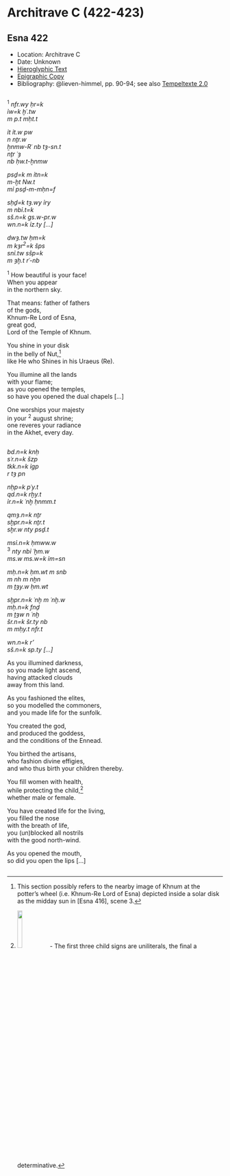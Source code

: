 # Architrave C (422-423) {-}

## Esna 422 {-}

<style>  
  
  .col2 {  
    columns: 2 320px;         /* number of columns and width in pixels*/  
    -webkit-columns: 2 320px; /* chrome, safari */  
    -moz-columns: 2 320px;    /* firefox */  
    -webkit-column-break-inside: avoid;  
    -page-break-inside: avoid;  
    -break-inside: avoid;  
  }  
  
</style>  

- Location: Architrave C
- Date: Unknown
- [Hieroglyphic Text](https://www.ifao.egnet.net/uploads/publications/enligne/Temples-Esna004.pdf#page=69){target="_blank"}  
- [Epigraphic Copy](https://www.ifao.egnet.net/uploads/publications/enligne/Temples-Esna004.pdf#page=164){target="_blank"}  
- Bibliography: @lieven-himmel, pp. 90-94; see also [Tempeltexte 2.0](http://www.tempeltexte.uni-tuebingen.de/portal/#/text-detail/2736){target="_blank"}  

<div class="col2">

^1^ *nfr.wy ḥr=k*  
*ỉw=k ḫʿ.tw*  
*m p.t mḥt.t*  
   
*ỉt ỉt.w pw *  
*n nṯr.w*  
*ẖnmw-Rʿ nb tȝ-sn.t*  
*nṯr ʿȝ*  
*nb ḥw.t-ẖnmw*  
  
*psḏ=k m ỉtn=k*  
*m-ḫt Nw.t*  
*mỉ psḏ-m-mḥn=f*  
   
*sḥḏ=k tȝ.wy ỉry*  
*m nbỉ.t=k*  
*sš.n=k gs.w-pr.w*  
*wn.n=k ỉz.ty [...]*  
   
*dwȝ.tw ḥm=k *  
*m kȝr^2^=k šps *  
*snỉ.tw sšp=k*  
*m ȝḫ.t rʿ-nb*    
  
^1^ How beautiful is your face!      
When you appear  
in the northern sky.  
   
That means: father of fathers    
of the gods,  
Khnum-Re Lord of Esna,  
great god,  
Lord of the Temple of Khnum.  
  
You shine in your disk  
in the belly of Nut,[^fn-422-1]  
like He who Shines in his Uraeus (Re).  
  
You illumine all the lands  
with your flame;  
as you opened the temples,  
so have you opened the dual chapels [...]  
  
One worships your majesty  
in your ^2^ august shrine;    
one reveres your radiance    
in the Akhet, every day.  

</div>

[^fn-422-1]: This section possibly refers to the nearby image of Khnum at the potter's wheel (i.e. Khnum-Re Lord of Esna) depicted inside a solar disk as the midday sun in [Esna 416], scene 3.  

<div class="col2">

*bd.n=k knḥ*  
*sʿr.n=k šzp*  
*tkk.n=k ỉgp*   
*r tȝ pn*  
   
*nḥp=k pʿy.t*  
*qd.n=k rḫy.t*  
*ỉr.n=k ʿnḫ ḥnmm.t*  
   
*qmȝ.n=k nṯr*  
*sḫpr.n=k nṯr.t*  
*sḫr.w nty psḏ.t*  
   
*msỉ.n=k ḥmww.w*  
^3^ *nty nbỉ ʿḫm.w*  
*ms.w ms.w=k ỉm=sn*  
   
*mḥ.n=k ḥm.wt m snb*  
*m nh m nḫn*  
*m ṯȝy.w ḥm.wt*  
   
*sḫpr.n=k ʿnḫ m ʿnḫ.w*  
*mḥ.n=k fnḏ *  
*m ṯȝw n ʿnḫ*  
*šr.n=k šr.ty nb*  
*m mḥy.t nfr.t*  
   
*wn.n=k r'*  
*sš.n=k sp.ty [...]*  
   
As you illumined darkness,  
so you made light ascend,  
having attacked clouds   
away from this land.  
  
As you fashioned the elites,  
so you modelled the commoners,  
and you made life for the sunfolk.  
  
You created the god,  
and produced the goddess,  
and the conditions of the Ennead.  
  
You birthed the artisans,  
who fashion divine effigies,  
and who thus birth your children thereby.  
  
You fill women with health,  
while protecting the child,[^fn-422-2]  
whether male or female.    
  
You have created life for the living,    
you filled the nose  
with the breath of life,  
you (un)blocked all nostrils  
with the good north-wind.  
  
As you opened the mouth,  
so did you open the lips [...]

</div> 

[^fn-422-2]: ![](./images/422_3_1.png){width=15%} - The first three child signs are uniliterals, the final a determinative. 
